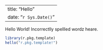 
---
title: "Hello"
date: "`r Sys.Date()`"
---

Hello World! Incorrectlly spellled wordz heare.

```r
library(r.pkg.template)
hello("r.pkg.template!")
```
